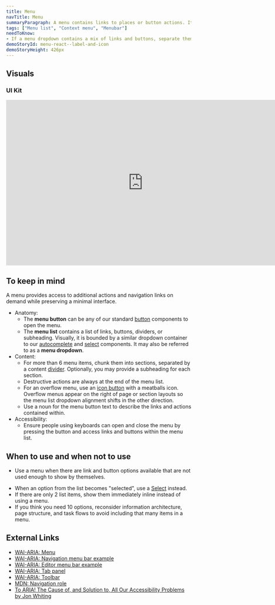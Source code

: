 ```yaml
---
title: Menu
navTitle: Menu
summaryParagraph: A menu contains links to places or button actions. It does NOT show a selected item at all and the menu button text never changes.
tags: ["Menu list", "Context menu", "Menubar"]
needToKnow:
- If a menu dropdown contains a mix of links and buttons, separate them with a content divider with links at the top and buttons at the bottom.
demoStoryId: menu-react--label-and-icon
demoStoryHeight: 426px
---
```



## Visuals

### UI Kit

<iframe style="border: none;" width="744" height="450" src="https://www.figma.com/embed?embed_host=share&url=https%3A%2F%2Fwww.figma.com%2Ffile%2Fe3TyAOZKfLg9cA01Iy1Mgm%2FKaizen-Site-embed%3Fnode-id%3D34373%253A45952&chrome=DOCUMENTATION" allowfullscreen></iframe>

## To keep in mind

A menu provides access to additional actions and navigation links on demand while preserving a minimal interface.

*   Anatomy:
    *   The **menu button** can be any of our standard [button](/components/button) components to open the menu.
    *   The **menu list** contains a list of links, buttons, dividers, or subheading. Visually, it is bounded by a similar dropdown container to our [autocomplete](/components/autocomplete) and [select](/components/select) components. It may also be referred to as a **menu dropdown**.
*   Content:
    *   For more than 6 menu items, chunk them into sections, separated by a content [divider](/components/divider). Optionally, you may provide a subheading for each section.
    *   Destructive actions are always at the end of the menu list.
    *   For an overflow menu, use an [icon button](/components/icon-button) with a meatballs icon. Overflow menus appear on the right of page or section layouts so the menu list dropdown alignment shifts in the other direction.
    *   Use a noun for the menu button text to describe the links and actions contained within.
*   Accessibility:
    *   Ensure people using keyboards can open and close the menu by pressing the button and access links and buttons within the menu list.

## When to use and when not to use

<WhenToUseAndWhenNotToUse>
<WhenToUse>

*   Use a menu when there are link and button options available that are not used enough to show by themselves.

</WhenToUse>
<WhenNotToUse>

*   When an option from the list becomes "selected", use a [Select](/components/select) instead.
*   If there are only 2 list items, show them immediately inline instead of using a menu.
*   If you think you need 10 options, reconsider information architecture, page structure, and task flows to avoid including that many items in a menu.

</WhenNotToUse>
</WhenToUseAndWhenNotToUse>

## External Links

- [WAI-ARIA: Menu](https://www.w3.org/TR/wai-aria-1.1/#menu)
- [WAI-ARIA: Navigation menu bar example](https://www.w3.org/TR/wai-aria-practices-1.1/examples/menubar/menubar-1/menubar-1.html)
- [WAI-ARIA: Editor menu bar example](https://www.w3.org/TR/wai-aria-practices-1.1/examples/menubar/menubar-2/menubar-2.html)
- [WAI-ARIA: Tab panel](https://www.w3.org/TR/wai-aria-practices-1.1/#tabpanel)
- [WAI-ARIA: Toolbar](https://www.w3.org/TR/wai-aria-1.1/#toolbar)
- [MDN: Navigation role](https://developer.mozilla.org/en-US/docs/Web/Accessibility/ARIA/Roles/Navigation_Role)
- [To ARIA! The Cause of, and Solution to, All Our Accessibility Problems by Jon Whiting](https://webaim.org/blog/aria-cause-solution/)

